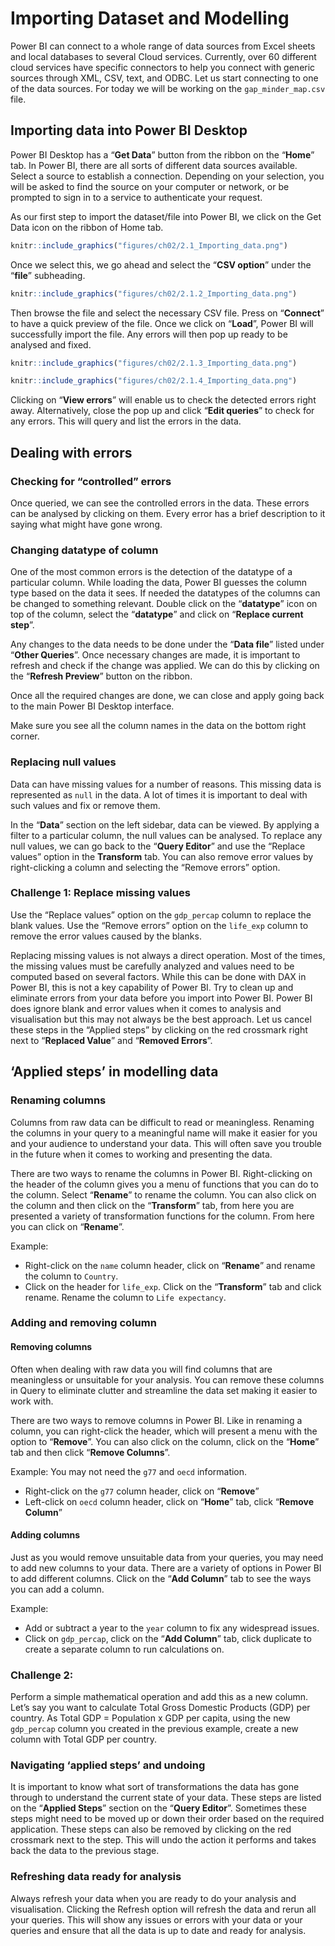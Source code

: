 # Importing Dataset and Modelling 

Power BI can connect to a whole range of data sources from Excel sheets and local databases to several Cloud services. Currently, over 60 different cloud services have specific connectors to help you connect with generic sources through XML, CSV, text, and ODBC. 
Let us start connecting to one of the data sources. For today we will be working on the `gap_minder_map.csv` file.

## Importing data into Power BI Desktop

Power BI Desktop has a "**Get Data**" button from the ribbon on the "**Home**" tab. In Power BI, there are all sorts of different data sources available. Select a source to establish a connection. Depending on your selection, you will be asked to find the source on your computer or network, or be prompted to sign in to a service to authenticate your request.

As our first step to import the dataset/file into Power BI, we click on the Get Data icon on the ribbon of Home tab.

```r
knitr::include_graphics("figures/ch02/2.1_Importing_data.png")
```

Once we select this, we go ahead and select the "**CSV option**" under the "**file**" subheading. 

```r
knitr::include_graphics("figures/ch02/2.1.2_Importing_data.png")
```

Then browse the file and select the necessary CSV file. Press on "**Connect**" to have a quick preview of the file. Once we click on "**Load**", Power BI will successfully import the file. Any errors will then pop up ready to be analysed and fixed.

```r
knitr::include_graphics("figures/ch02/2.1.3_Importing_data.png")
```

```r
knitr::include_graphics("figures/ch02/2.1.4_Importing_data.png")
```

Clicking on "**View errors**" will enable us to check the detected errors right away. Alternatively, close the pop up and click "**Edit queries**" to check for any errors. This will query and list the errors in the data. 

## Dealing with errors

### Checking for “controlled” errors

Once queried, we can see the controlled errors in the data. These errors can be analysed by clicking on them. Every error has a brief description to it saying what might have gone wrong.

### Changing datatype of column

One of the most common errors is the detection of the datatype of a particular column. While loading the data, Power BI guesses the column type based on the data it sees. If needed the datatypes of the columns can be changed to something relevant.
Double click on the "**datatype**" icon on top of the column, select the "**datatype**" and click on "**Replace current step**".

Any changes to the data needs to be done under the "**Data file**" listed under "**Other Queries**". Once necessary changes are made, it is important to refresh and check if the change was applied. We can do this by clicking on the "**Refresh Preview**" button on the ribbon.


Once all the required changes are done, we can close and apply going back to the main Power BI Desktop interface.

Make sure you see all the column names in the data on the bottom right corner.


### Replacing null values

Data can have missing values for a number of reasons. This missing data is represented as `null` in the data. A lot of times it is important to deal with such values and fix or remove them. 

In the "**Data**" section on the left sidebar, data can be viewed. By applying a filter to a particular column, the null values can be analysed. To replace any null values, we can go back to the "**Query Editor**" and use the “Replace values” option in the **Transform** tab. You can also remove error values by right-clicking a column and selecting the "Remove errors" option.

### Challenge 1: Replace missing values {.challenge}

Use the "Replace values" option on the `gdp_percap` column to replace the blank values.
Use the "Remove errors" option on the `life_exp` column to remove the error values caused by the blanks.\


Replacing missing values is not always a direct operation. Most of the times, the missing values must be carefully analyzed and values need to be computed based on several factors. While this can be done with DAX in Power BI, this is not a key capability of Power BI. Try to clean up and eliminate errors from your data before you import into Power BI. Power BI does ignore blank and error values when it comes to analysis and visualisation but this may not always be the best approach.
Let us cancel these steps in the “Applied steps” by clicking on the red crossmark right next to "**Replaced Value**" and "**Removed Errors**".

## 'Applied steps' in modelling data

### Renaming columns

Columns from raw data can be difficult to read or meaningless. Renaming the columns in your query to a meaningful name will make it easier for you and your audience to understand your data. This will often save you trouble in the future when it comes to working and presenting the data.

There are two ways to rename the columns in Power BI. Right-clicking on the header of the column gives you a menu of functions that you can do to the column. Select "**Rename**" to rename the column. You can also click on the column and then click on the "**Transform**" tab, from here you are presented a variety of transformation functions for the column. From here you can click on "**Rename**".

Example:

* Right-click on the `name` column header, click on "**Rename**" and rename the column to `Country`.
* Click on the header for `life_exp`. Click on the "**Transform**" tab and click rename. Rename the column to `Life expectancy`.

### Adding and removing column

#### Removing columns

Often when dealing with raw data you will find columns that are meaningless or unsuitable for your analysis. You can remove these columns in Query to eliminate clutter and streamline the data set making it easier to work with.

There are two ways to remove columns in Power BI. Like in renaming a column, you can right-click the header, which will present a menu with the option to "**Remove**". You can also click on the column, click on the "**Home**" tab and then click "**Remove Columns**".

Example:
You may not need the `g77` and `oecd` information.

* Right-click on the `g77` column header, click on "**Remove**"
* Left-click on `oecd` column header, click on "**Home**" tab, click "**Remove Column**"

#### Adding columns

Just as you would remove unsuitable data from your queries, you may need to add new columns to your data. There are a variety of options in Power BI to add different columns. Click on the "**Add Column**" tab to see the ways you can add a column.

Example:

* Add or subtract a year to the `year` column to fix any widespread issues.
* Click on `gdp_percap`, click on the "**Add Column**" tab, click duplicate to create a separate column to run calculations on.

### Challenge 2: {.challenge}

Perform a simple mathematical operation and add this as a new column.
Let’s say you want to calculate Total Gross Domestic Products (GDP) per country. As Total GDP = Population x GDP per capita, using the new `gdp_percap` column you created in the previous example, create a new column with Total GDP per country.

### Navigating 'applied steps' and undoing

It is important to know what sort of transformations the data has gone through to understand the current state of your data. These steps are listed on the "**Applied Steps**" section on the "**Query Editor**". Sometimes these steps might need to be moved up or down their order based on the required application. These steps can also be removed by clicking on the red crossmark next to the step. This will undo the action it performs and takes back the data to the previous stage.

### Refreshing data ready for analysis

Always refresh your data when you are ready to do your analysis and visualisation. Clicking the Refresh option will refresh the data and rerun all your queries. This will show any issues or errors with your data or your queries and ensure that all the data is up to date and ready for analysis.



